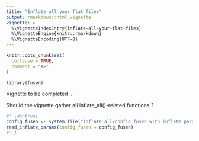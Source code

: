 ```yaml
---
title: "Inflate all your flat files"
output: rmarkdown::html_vignette
vignette: >
  %\VignetteIndexEntry{inflate-all-your-flat-files}
  %\VignetteEngine{knitr::rmarkdown}
  %\VignetteEncoding{UTF-8}
---
```


```r
knitr::opts_chunk$set(
  collapse = TRUE,
  comment = "#>"
)
```

```r
library(fusen)
```

<!-- WARNING - This vignette is generated by {fusen} from dev/flat_read_inflate_params.Rmd: do not edit by hand -->

Vignette to be completed ...

Should the vignette gather all inflate_all()-related functions ?


```r
#' \dontrun{
config_fusen <- system.file("inflate_all/config_fusen_with_inflate_parameters.yaml", package = "fusen")
read_inflate_params(config_fusen = config_fusen)
#' }
```

